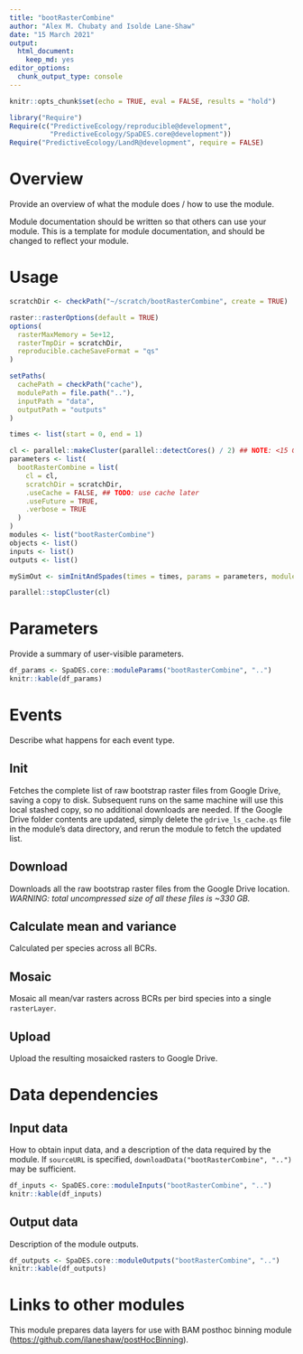 ```yaml
---
title: "bootRasterCombine"
author: "Alex M. Chubaty and Isolde Lane-Shaw"
date: "15 March 2021"
output: 
  html_document: 
    keep_md: yes
editor_options:
  chunk_output_type: console
---
```


```r
knitr::opts_chunk$set(echo = TRUE, eval = FALSE, results = "hold")
```

```r
library("Require")
Require(c("PredictiveEcology/reproducible@development",
          "PredictiveEcology/SpaDES.core@development"))
Require("PredictiveEcology/LandR@development", require = FALSE)
```

# Overview

Provide an overview of what the module does / how to use the module.

Module documentation should be written so that others can use your module.
This is a template for module documentation, and should be changed to reflect your module.

# Usage

```r
scratchDir <- checkPath("~/scratch/bootRasterCombine", create = TRUE)

raster::rasterOptions(default = TRUE)
options(
  rasterMaxMemory = 5e+12,
  rasterTmpDir = scratchDir,
  reproducible.cacheSaveFormat = "qs"
)

setPaths(
  cachePath = checkPath("cache"),
  modulePath = file.path(".."),
  inputPath = "data",
  outputPath = "outputs"
)

times <- list(start = 0, end = 1)

cl <- parallel::makeCluster(parallel::detectCores() / 2) ## NOTE: <15 GB per thread
parameters <- list(
  bootRasterCombine = list(
    cl = cl,
    scratchDir = scratchDir,
    .useCache = FALSE, ## TODO: use cache later
    .useFuture = TRUE,
    .verbose = TRUE
  )
)
modules <- list("bootRasterCombine")
objects <- list()
inputs <- list()
outputs <- list()

mySimOut <- simInitAndSpades(times = times, params = parameters, modules = modules, objects = objects)

parallel::stopCluster(cl)
```

# Parameters

Provide a summary of user-visible parameters.

```r
df_params <- SpaDES.core::moduleParams("bootRasterCombine", "..")
knitr::kable(df_params)
```

# Events

Describe what happens for each event type.

## Init

Fetches the complete list of raw bootstrap raster files from Google Drive, saving a copy to disk.
Subsequent runs on the same machine will use this local stashed copy, so no additional downloads are needed.
If the Google Drive folder contents are updated, simply delete the `gdrive_ls_cache.qs` file in the module's data directory, and rerun the module to fetch the updated list.

## Download

Downloads all the raw bootstrap raster files from the Google Drive location.
*WARNING: total uncompressed size of all these files is ~330 GB.*

## Calculate mean and variance

Calculated per species across all BCRs.

## Mosaic

Mosaic all mean/var rasters across BCRs per bird species into a single `rasterLayer`.

## Upload

Upload the resulting mosaicked rasters to Google Drive.

# Data dependencies

## Input data

How to obtain input data, and a description of the data required by the module.
If `sourceURL` is specified, `downloadData("bootRasterCombine", "..")` may be sufficient.

```r
df_inputs <- SpaDES.core::moduleInputs("bootRasterCombine", "..")
knitr::kable(df_inputs)
```

## Output data

Description of the module outputs.

```r
df_outputs <- SpaDES.core::moduleOutputs("bootRasterCombine", "..")
knitr::kable(df_outputs)
```

# Links to other modules

This module prepares data layers for use with BAM posthoc binning module (<https://github.com/ilaneshaw/postHocBinning>).
